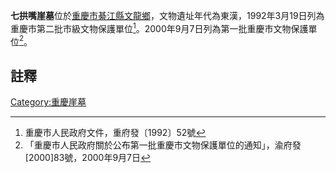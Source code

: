 {{msg:重慶市文物保護單位
|名稱 = 七拱嘴崖墓
|編號 = 75
|圖片 = 
|級別 = 4
|分類 = 
|時代 = 東漢
|地点 = [[綦江縣|綦江縣]][[文龍鄉|文龍鄉]]
|坐標 = 
|登錄 = 1992年3月19日
}}
{{msg:重慶市文物保護單位
|名稱 = 七拱嘴崖墓群
|編號 = ，19
|圖片 = 
|級別 = 5
|分類 = 
|時代 = 東漢
|地点 = [[綦江縣|綦江縣]][[文龍鄉|文龍鄉]]亭和村
|坐標 = 
|登錄 = 2000年9月7日
}}
'''七拱嘴崖墓'''位於[[重慶市|重慶市]][[綦江縣|綦江縣]][[文龍鄉|文龍鄉]]，文物遺址年代為東漢，1992年3月19日列為重慶市第二批市級文物保護單位<ref>重慶市人民政府文件，重府發〔1992〕52號</ref>。2000年9月7日列為第一批重慶市文物保護單位<ref>「重慶市人民政府關於公布第一批重慶市文物保護單位的通知」，渝府發[2000]83號，2000年9月7日</ref>。
== 註釋 ==
{{reflist}}
{{文物保護單位小作品}}

[[Category:重慶崖墓|Category:重慶崖墓]]